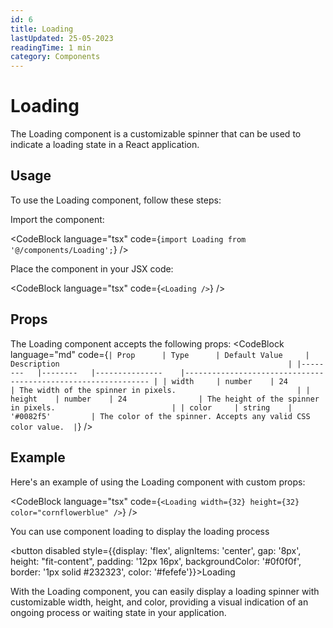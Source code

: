 ```yaml
---
id: 6
title: Loading
lastUpdated: 25-05-2023
readingTime: 1 min
category: Components
---
```



# Loading
The Loading component is a customizable spinner that can be used to indicate a loading state in a React application.

## Usage
To use the Loading component, follow these steps:

Import the component:

<CodeBlock language="tsx" code={`import Loading from '@/components/Loading';`} />

Place the component in your JSX code:

<CodeBlock language="tsx" code={`<Loading />`} />
<br />
<Loading />

## Props

The Loading component accepts the following props:
<CodeBlock language="md" code={`| Prop   	| Type   	| Default Value 	| Description                                                  	|
|--------	|--------	|---------------	|--------------------------------------------------------------	|
| width  	| number 	| 24            	| The width of the spinner in pixels.                          	|
| height 	| number 	| 24            	| The height of the spinner in pixels.                         	|
| color  	| string 	| '#0082f5'     	| The color of the spinner. Accepts any valid CSS color value. 	|`} />

## Example

Here's an example of using the Loading component with custom props:

<CodeBlock language="tsx" code={`<Loading width={32} height={32} color="cornflowerblue" />`} />
<br/>
<Loading width={32} height={32} color="cornflowerblue" />

You can use component loading to display the loading process

<button disabled style={{display: 'flex', alignItems: 'center', gap: '8px', height: "fit-content", padding: '12px 16px', backgroundColor: '#0f0f0f', border: '1px solid #232323', color: '#fefefe'}}>Loading <Loading width={16} height={16} /></button>

With the Loading component, you can easily display a loading spinner with customizable width, height, and color, providing a visual indication of an ongoing process or waiting state in your application.